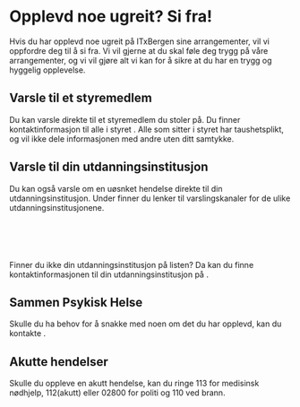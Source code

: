 
# Opplevd noe ugreit? Si fra!

Hvis du har opplevd noe ugreit på ITxBergen sine arrangementer, vil vi oppfordre deg til å si fra. Vi vil gjerne at du skal føle deg trygg på våre arrangementer, og vi vil gjøre alt vi kan for å sikre at du har en trygg og hyggelig opplevelse. 

## Varsle til et styremedlem

Du kan varsle direkte til et styremedlem du stoler på. Du finner kontaktinformasjon til alle i styret <InternalLink href="/om-oss/styremedlemmer" linkText="på denne siden" />. Alle som sitter i styret har taushetsplikt, og vil ikke dele informasjonen med andre uten ditt samtykke.

## Varsle til din utdanningsinstitusjon

Du kan også varsle om en uøsnket hendelse direkte til din utdanningsinstitusjon. Under finner du lenker til varslingskanaler for de ulike utdanningsinstitusjonene.
<br />
<ExternalLink href="https://www.uib.no/varsling/" linkText="Universitetet i Bergen" /><br />
<ExternalLink href="https://www.hvl.no/sei-ifra/" linkText="Høgskulen på Vestlandet" /><br />
<ExternalLink href="https://www.kristiania.no/for-studenter/si-fra/bergen/" linkText="Kristiania" /><br />
<ExternalLink href="https://www.noroff.no/student/beredskap" linkText="Noroff" /><br />
<br />
Finner du ikke din utdanningsinstitusjon på listen? Da kan du finne kontaktinformasjonen til din utdanningsinstitusjon på <ExternalLink href="https://www.sikresiden.no/sifra" linkText="sikresiden.no/sifra" />.

## Sammen Psykisk Helse

Skulle du ha behov for å snakke med noen om det du har opplevd, kan du kontakte <ExternalLink href="https://www.sammen.no/no/bergen/helse/psykisk-helse" linkText="Sammen Psykisk Helse" />.

## Akutte hendelser

Skulle du oppleve en akutt hendelse, kan du ringe 113 for medisinsk nødhjelp, 112(akutt) eller 02800 for politi og 110 ved brann.